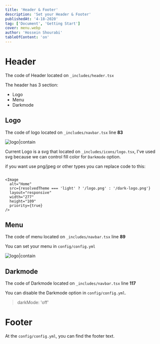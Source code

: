 ```yaml
---
title: 'Header & Footer'
description: 'Set your Header & Footer'
publishedAt: '4-18-2020'
tag: ['Document', 'Getting Start']
cover: menu.webp
author: 'Hossein Shourabi'
tableOfContent: 'on'
---
```


# Header

The code of Header located on `_includes/header.tsx`

The header has 3 section:

- Logo
- Menu
- Darkmode

## Logo

The code of logo located on `_includes/navbar.tsx` line **83**

![logo|contain](/images/blogs/documents/menu/logo.png)

Current Logo is a svg that located on `_includes/icons/logo.tsx`, I've used svg because we can control fill color for `Darkmode` option.

if you want use png/jpeg or other types you can replace code to this:

```

<Image
  alt="Home"
  src={resolvedTheme === 'light' ? '/logo.png' : '/dark-logo.png'}
  layout="responsive"
  width="277"
  height="109"
  priority={true}
/>

```

## Menu

The code of menu located on `_includes/navbar.tsx` line **89**

You can set your menu in `config/config.yml`

![logo|contain](/images/blogs/documents/menu/menu.png)

## Darkmode

The code of Darkmode located on `_includes/navbar.tsx` line **117**

You can disable the Darkmode option in `config/config.yml`.

> darkMode: 'off'

# Footer

At the `config/config.yml`, you can find the footer text.
